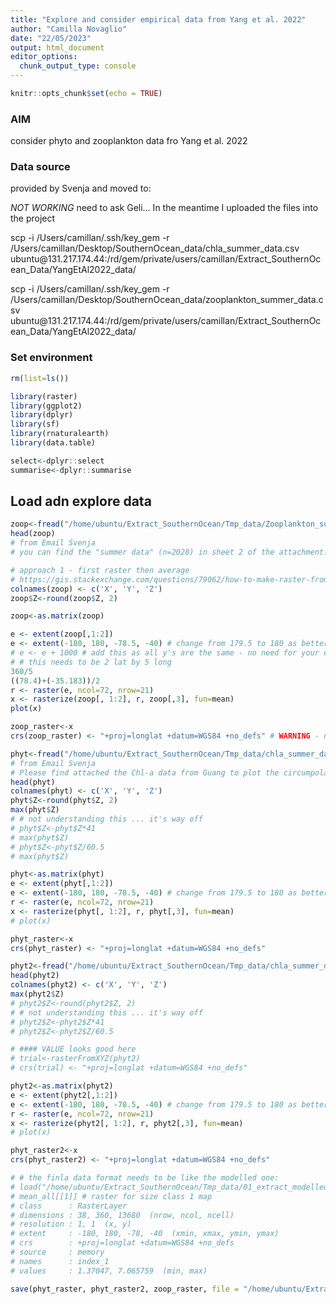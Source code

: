 ```yaml
---
title: "Explore and consider empirical data from Yang et al. 2022"
author: "Camilla Novaglio"
date: "22/05/2023"
output: html_document
editor_options: 
  chunk_output_type: console
---
```


```r
knitr::opts_chunk$set(echo = TRUE)
```

### AIM

consider phyto and zooplankton data fro Yang et al. 2022

### Data source 

provided by Svenja and moved to: 

*NOT WORKING* need to ask Geli... 
In the meantime I uploaded the files into the project 

scp -i /Users/camillan/.ssh/key_gem -r /Users/camillan/Desktop/SouthernOcean_data/chla_summer_data.csv ubuntu@131.217.174.44:/rd/gem/private/users/camillan/Extract_SouthernOcean_Data/YangEtAl2022_data/

scp -i /Users/camillan/.ssh/key_gem -r /Users/camillan/Desktop/SouthernOcean_data/zooplankton_summer_data.csv ubuntu@131.217.174.44:/rd/gem/private/users/camillan/Extract_SouthernOcean_Data/YangEtAl2022_data/

### Set environment 

```r

rm(list=ls())

library(raster) 
library(ggplot2) 
library(dplyr)
library(sf)
library(rnaturalearth)
library(data.table)

select<-dplyr::select
summarise<-dplyr::summarise

```

## Load adn explore data  

```r

zoop<-fread("/home/ubuntu/Extract_SouthernOcean/Tmp_data/Zooplankton_summer_data.csv", data.table = FALSE)
head(zoop)
# from Email Svenja 
# you can find the "summer data" (n=2028) in sheet 2 of the attachment. The mean biomass in each cell (2° latitude × 5° logitiude) is just the simple arithmetic mean of all biomass in that cell. For example, if 40 records were found in a specific cell (160°E-165°E, 60°S-62°S), the value shown in our Fig. 2b is the mean of these 40 value. You can use "fishnet" tool in Arcgis (Arctoolbox/Data Management Tools/Sampling/Create Fishnet) to finish the average procedure. I wish this helps and feel free to contact me if you have any questions about the data or the use of Arcgis.

# approach 1 - first raster then average 
# https://gis.stackexchange.com/questions/79062/how-to-make-raster-from-irregular-point-data-without-interpolation
colnames(zoop) <- c('X', 'Y', 'Z')
zoop$Z<-round(zoop$Z, 2)

zoop<-as.matrix(zoop)

e <- extent(zoop[,1:2])
e <- extent(-180, 180, -78.5, -40) # change from 179.5 to 180 as better for mapping  
# e <- e + 1000 # add this as all y's are the same - no need for your data
# # this needs to be 2 lat by 5 long 
360/5 
((78.4)+(-35.183))/2 
r <- raster(e, ncol=72, nrow=21) 
x <- rasterize(zoop[, 1:2], r, zoop[,3], fun=mean)
plot(x)

zoop_raster<-x
crs(zoop_raster) <- "+proj=longlat +datum=WGS84 +no_defs" # WARNING - needs to make sure this is the correct projection for your raster 

phyt<-fread("/home/ubuntu/Extract_SouthernOcean/Tmp_data/chla_summer_data_Dec_Mar.csv", data.table = FALSE)
# from Email Svenja 
# Please find attached the Chl-a data from Guang to plot the circumpolar phytoplankton data. If I understood correctly, the data are in Chl mg m-3. To convert to depth-integrated g Chl m-2, you need to multiply the values by 41. Then, they assumed a C:Chl-a ratio of 60.5.
head(phyt)
colnames(phyt) <- c('X', 'Y', 'Z')
phyt$Z<-round(phyt$Z, 2)
max(phyt$Z)
# # not understanding this ... it's way off
# phyt$Z<-phyt$Z*41
# max(phyt$Z)
# phyt$Z<-phyt$Z/60.5
# max(phyt$Z)

phyt<-as.matrix(phyt)
e <- extent(phyt[,1:2])
e <- extent(-180, 180, -78.5, -40) # change from 179.5 to 180 as better for mapping  
r <- raster(e, ncol=72, nrow=21) 
x <- rasterize(phyt[, 1:2], r, phyt[,3], fun=mean)
# plot(x)

phyt_raster<-x
crs(phyt_raster) <- "+proj=longlat +datum=WGS84 +no_defs" 

phyt2<-fread("/home/ubuntu/Extract_SouthernOcean/Tmp_data/chla_summer_data.csv", data.table = FALSE)
head(phyt2)
colnames(phyt2) <- c('X', 'Y', 'Z')
max(phyt2$Z)
# phyt2$Z<-round(phyt2$Z, 2)
# # not understanding this ... it's way off
# phyt2$Z<-phyt2$Z*41
# phyt2$Z<-phyt2$Z/60.5

# #### VALUE looks good here 
# trial<-rasterFromXYZ(phyt2)
# crs(trial) <- "+proj=longlat +datum=WGS84 +no_defs" 

phyt2<-as.matrix(phyt2)
e <- extent(phyt2[,1:2])
e <- extent(-180, 180, -78.5, -40) # change from 179.5 to 180 as better for mapping  
r <- raster(e, ncol=72, nrow=21) 
x <- rasterize(phyt2[, 1:2], r, phyt2[,3], fun=mean)
# plot(x)

phyt_raster2<-x
crs(phyt_raster2) <- "+proj=longlat +datum=WGS84 +no_defs" 

# # the finla data format needs to be like the modelled one: 
# load("/home/ubuntu/Extract_SouthernOcean/Tmp_data/01_extract_modelled_data_SO_means_narmF.RData")
# mean_all[[1]] # raster for size class 1 map
# class      : RasterLayer 
# dimensions : 38, 360, 13680  (nrow, ncol, ncell)
# resolution : 1, 1  (x, y)
# extent     : -180, 180, -78, -40  (xmin, xmax, ymin, ymax)
# crs        : +proj=longlat +datum=WGS84 +no_defs 
# source     : memory
# names      : index_1 
# values     : 1.37047, 7.065759  (min, max)

save(phyt_raster, phyt_raster2, zoop_raster, file = "/home/ubuntu/Extract_SouthernOcean/Tmp_data/03_work_with_empirical.RData")

```

